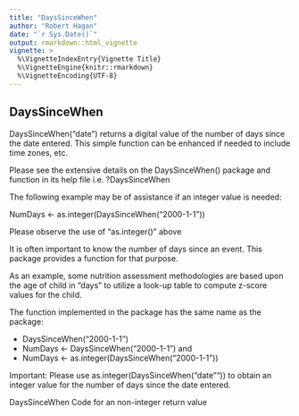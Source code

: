 ```yaml
---
title: "DaysSinceWhen"
author: "Robert Hagan"
date: "`r Sys.Date()`"
output: rmarkdown::html_vignette
vignette: >
  %\VignetteIndexEntry{Vignette Title}
  %\VignetteEngine{knitr::rmarkdown}
  %\VignetteEncoding{UTF-8}
---
```

## DaysSinceWhen

DaysSinceWhen("date") returns a digital value of the number of days since
the date entered.  This simple function can be enhanced if needed to include
time zones, etc. 

Please see the extensive details on the DaysSinceWhen() package and function in its help file  i.e. ?DaysSinceWhen

The following example may be of assistance if an integer value is needed:

NumDays <- as.integer(DaysSinceWhen("2000-1-1"))

Please observe the use of "as.integer()" above

It is often important to know the number of days since an event.  This package provides a function for that purpose.

As an example, some nutrition assessment methodologies are based upon the age of child in "days" to utilize a look-up table to compute z-score values for the child.


The function implemented in the package has the same name as the package:

- DaysSinceWhen("2000-1-1")
- NumDays <- DaysSinceWhen("2000-1-1") and 
- NumDays <- as.integer(DaysSinceWhen("2000-1-1")) 

Important: Please use as.integer(DaysSinceWhen("date"")) to obtain  an integer
    value for the number of days since the date entered.

DaysSinceWhen Code for an non-integer return value
